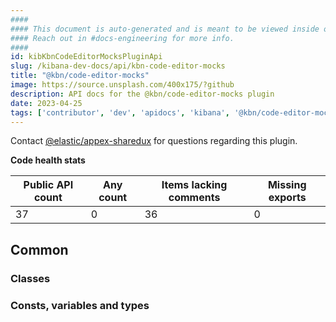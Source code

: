 ```yaml
---
####
#### This document is auto-generated and is meant to be viewed inside our experimental, new docs system.
#### Reach out in #docs-engineering for more info.
####
id: kibKbnCodeEditorMocksPluginApi
slug: /kibana-dev-docs/api/kbn-code-editor-mocks
title: "@kbn/code-editor-mocks"
image: https://source.unsplash.com/400x175/?github
description: API docs for the @kbn/code-editor-mocks plugin
date: 2023-04-25
tags: ['contributor', 'dev', 'apidocs', 'kibana', '@kbn/code-editor-mocks']
---
```




Contact [@elastic/appex-sharedux](https://github.com/orgs/elastic/teams/appex-sharedux) for questions regarding this plugin.

**Code health stats**

| Public API count  | Any count | Items lacking comments | Missing exports |
|-------------------|-----------|------------------------|-----------------|
| 37 | 0 | 36 | 0 |

## Common

### Classes
<DocDefinitionList data={kbnCodeEditorMocksObj.common.classes}/>

### Consts, variables and types
<DocDefinitionList data={kbnCodeEditorMocksObj.common.misc}/>

